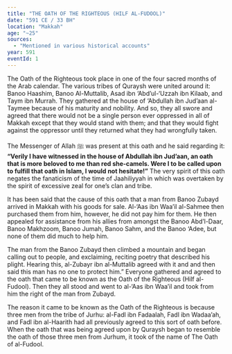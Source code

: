 ```yaml
---
title: "THE OATH OF THE RIGHTEOUS (HILF AL-FUDOOL)"
date: "591 CE / 33 BH"
location: "Makkah"
age: "~25"
sources:
  - "Mentioned in various historical accounts"
year: 591
eventId: 1
---
```


The Oath of the Righteous took place in one of the four sacred months of the Arab calendar. The various tribes of Quraysh were united around it: Banoo Haashim, Banoo Al-Muttalib, Asad ibn ‘Abd’ul-‘Uzzah ibn Kilaab, and Taym ibn Murrah. They gathered at the house of ‘Abdullah ibn Jud’aan al-Taymee because of his maturity and nobility. And so, they all swore and agreed that there would not be a single person ever oppressed in all of Makkah except that they would stand with them; and that they would fight against the oppressor until they returned what they had wrongfully taken.

The Messenger of Allah ﷺ was present at this oath and he said regarding it: **“Verily I have witnessed in the house of Abdullah ibn Jud’aan, an oath that is more beloved to me than red she-camels. Were I to be called upon to fulfill that oath in Islam, I would not hesitate!”** The very spirit of this oath negates the fanaticism of the time of Jaahiliyyah in which was overtaken by the spirit of excessive zeal for one’s clan and tribe.

It has been said that the cause of this oath that a man from Banoo Zubayd arrived in Makkah with his goods for sale. Al-‘Aas ibn Waa’il al-Sahmee then purchased them from him, however, he did not pay him for them. He then appealed for assistance from his allies from amongst the Banoo Abd’l-Daar, Banoo Makhzoom, Banoo Jumah, Banoo Sahm, and the Banoo ‘Adee, but none of them did much to help him.

The man from the Banoo Zubayd then climbed a mountain and began calling out to people, and exclaiming, reciting poetry that described his plight. Hearing this, al-Zubayr ibn al-Muttalib agreed with it and and then said this man has no one to protect him.” Everyone gathered and agreed to the oath that came to be known as the Oath of the Righteous (Hilf al-Fudool). Then they all stood and went to al-‘Aas ibn Waa’il and took from him the right of the man from Zubayd.

The reason it came to be known as the Oath of the Righteous is because three men from the tribe of Jurhu: al-Fadl ibn Fadaalah, Fadl ibn Wadaa’ah, and Fadl ibn al-Haarith had all previously agreed to this sort of oath before. When the oath that was being agreed upon by Quraysh began to resemble the oath of those three men from Jurhum, it took of the name of The Oath of al-Fudool.